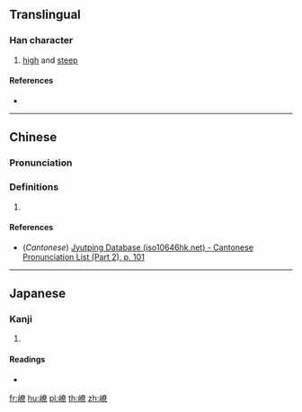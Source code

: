 {{character info/new}}
==Translingual==

===Han character===
{{Han char|rn=46|rad=山|as=12|sn=15|four=|canj=UKCF|ids=⿰山尞}}

# [[high]] and [[steep]]

====References====
* {{Han ref|kx=0319.470|dkj=08479|dj=0620.060|hdz=10797.060|uh=5D9B|ud=23963}}

----

==Chinese==
{{zh-forms}}

===Pronunciation===
{{zh-pron
|m=liáo
|c=liu4
|mc=
|oc=
|ma=
|cat=a
}}

===Definitions===
{{zh-hanzi}}

# {{rfdef|lang=zh}}

====References====
* (''Cantonese'') [http://www.iso10646hk.net/jp/document/download.jsp Jyutping Database (iso10646hk.net) - Cantonese Pronunciation List (Part 2), p. 101]

----

==Japanese==

===Kanji===
{{ja-kanji|grade=|rs=山12}}

# {{defn|lang=ja|sort=山12}}

====Readings====
* {{ja-readings|on=[[りょう]] (ryō)|kun=}}

[[fr:嶛]]
[[hu:嶛]]
[[pl:嶛]]
[[th:嶛]]
[[zh:嶛]]